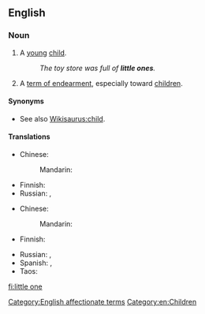 ==English==

===Noun===
{{en-noun|head=[[little]] [[one]]}}

# A [[young]] [[child]].
#: ''The toy store was full of '''little ones'''.''
# A [[term of endearment]], especially toward [[children]].

====Synonyms====
* See also [[Wikisaurus:child]].

====Translations====
{{trans-top|young child}}
* Chinese:
*: Mandarin: {{t+|cmn|小孩子|tr=xiǎoháizi|sc=Hani}}
{{trans-mid}}
* Finnish: {{t+|fi|pikkulapsi}}
* Russian: {{t+|ru|малы́ш|m}}, {{t+|ru|малы́шка|f}}
{{trans-bottom}}

{{trans-top|term of endearment}}
* Chinese:
*: Mandarin: {{t+|cmn|小朋友|tr=xiǎopéngyou|sc=Hani}}
* Finnish: {{t+|fi|pikkuinen}}
{{trans-mid}}
* Russian: {{t+|ru|кро́шка|f}}, {{t+|ru|де́тка|f}}
* Spanish: {{t+|es|pequeño|m}}, {{t+|es|pequeña|f}}
* Taos: {{t|twf|ȕ’úna}}
{{trans-bottom}}

[[Category:English affectionate terms]]
[[Category:en:Children]]

[[fi:little one]]